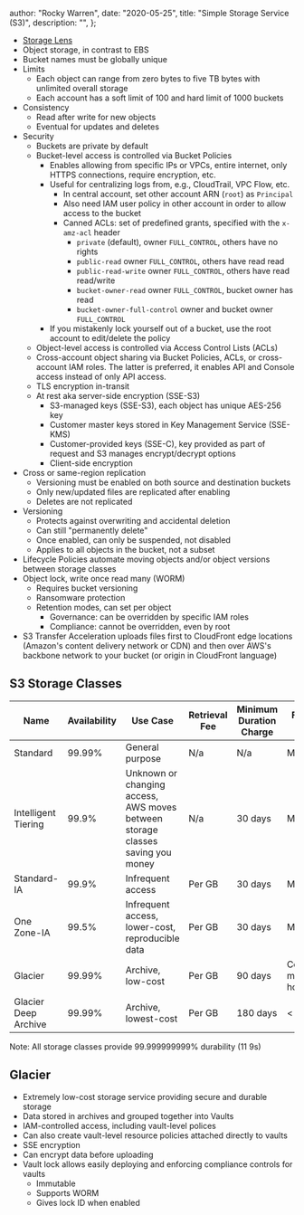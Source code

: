 
  author: "Rocky Warren",
  date: "2020-05-25",
  title: "Simple Storage Service (S3)",
  description: "",
};


- [Storage Lens](https://aws.amazon.com/blogs/aws/s3-storage-lens/)
- Object storage, in contrast to EBS
- Bucket names must be globally unique
- Limits
  - Each object can range from zero bytes to five TB bytes with unlimited overall storage
  - Each account has a soft limit of 100 and hard limit of 1000 buckets
- Consistency
  - Read after write for new objects
  - Eventual for updates and deletes
- Security
  - Buckets are private by default
  - Bucket-level access is controlled via Bucket Policies
    - Enables allowing from specific IPs or VPCs, entire internet, only HTTPS connections, require encryption, etc.
    - Useful for centralizing logs from, e.g., CloudTrail, VPC Flow, etc.
      - In central account, set other account ARN (`root`) as `Principal`
      - Also need IAM user policy in other account in order to allow access to the bucket
      - Canned ACLs: set of predefined grants, specified with the `x-amz-acl` header
        - `private` (default), owner `FULL_CONTROL`, others have no rights
        - `public-read` owner `FULL_CONTROL`, others have read read
        - `public-read-write` owner `FULL_CONTROL`, others have read read/write
        - `bucket-owner-read` owner `FULL_CONTROL`, bucket owner has read
        - `bucket-owner-full-control` owner and bucket owner `FULL_CONTROL`
    - If you mistakenly lock yourself out of a bucket, use the root account to edit/delete the policy
  - Object-level access is controlled via Access Control Lists (ACLs)
  - Cross-account object sharing via Bucket Policies, ACLs, or cross-account IAM roles. The latter is preferred, it enables API and Console access instead of only API access.
  - TLS encryption in-transit
  - At rest aka server-side encryption (SSE-S3)
    - S3-managed keys (SSE-S3), each object has unique AES-256 key
    - Customer master keys stored in Key Management Service (SSE-KMS)
    - Customer-provided keys (SSE-C), key provided as part of request and S3 manages encrypt/decrypt options
    - Client-side encryption
- Cross or same-region replication
  - Versioning must be enabled on both source and destination buckets
  - Only new/updated files are replicated after enabling
  - Deletes are not replicated
- Versioning
  - Protects against overwriting and accidental deletion
  - Can still "permanently delete"
  - Once enabled, can only be suspended, not disabled
  - Applies to all objects in the bucket, not a subset
- Lifecycle Policies automate moving objects and/or object versions between storage classes
- Object lock, write once read many (WORM)
  - Requires bucket versioning
  - Ransomware protection
  - Retention modes, can set per object
    - Governance: can be overridden by specific IAM roles
    - Compliance: cannot be overridden, even by root
- S3 Transfer Acceleration uploads files first to CloudFront edge locations (Amazon's content delivery network or CDN) and then over AWS's backbone network to your bucket (or origin in CloudFront language)

## S3 Storage Classes

| Name                 | Availability | Use Case                                                                       | Retrieval Fee | Minimum Duration Charge | First-Byte Latency            |
| -------------------- | ------------ | ------------------------------------------------------------------------------ | ------------- | ----------------------- | ----------------------------- |
| Standard             | 99.99%       | General purpose                                                                | N/a           | N/a                     | Milliseconds                  |
| Intelligent Tiering  | 99.9%        | Unknown or changing access, AWS moves between storage classes saving you money | N/a           | 30 days                 | Milliseconds                  |
| Standard-IA          | 99.9%        | Infrequent access                                                              | Per GB        | 30 days                 | Milliseconds                  |
| One Zone-IA          | 99.5%        | Infrequent access, lower-cost, reproducible data                               | Per GB        | 30 days                 | Milliseconds                  |
| Glacier              | 99.99%       | Archive, low-cost                                                              | Per GB        | 90 days                 | Configurable minutes to hours |
| Glacier Deep Archive | 99.99%       | Archive, lowest-cost                                                           | Per GB        | 180 days                | < 12 hours                    |

Note: All storage classes provide 99.999999999% durability (11 9s)

## Glacier

- Extremely low-cost storage service providing secure and durable storage
- Data stored in archives and grouped together into Vaults
- IAM-controlled access, including vault-level polices
- Can also create vault-level resource policies attached directly to vaults
- SSE encryption
- Can encrypt data before uploading
- Vault lock allows easily deploying and enforcing compliance controls for vaults
  - Immutable
  - Supports WORM
  - Gives lock ID when enabled

